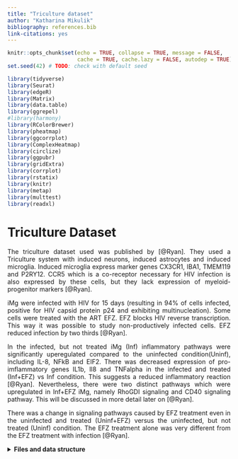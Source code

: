 ```yaml
---
title: "Triculture dataset"
author: "Katharina Mikulik"
bibliography: references.bib
link-citations: yes
---
```


<style>
body {
text-align: justify}
</style>


```r
knitr::opts_chunk$set(echo = TRUE, collapse = TRUE, message = FALSE,
                      cache = TRUE, cache.lazy = FALSE, autodep = TRUE)
set.seed(42) # TODO: check with default seed
```



```r
library(tidyverse)
library(Seurat)
library(edgeR)
library(Matrix)
library(data.table)
library(ggrepel)
#library(harmony)
library(RColorBrewer)
library(pheatmap)
library(ggcorrplot)
library(ComplexHeatmap)
library(circlize)
library(ggpubr)
library(gridExtra)
library(corrplot)
library(rstatix)
library(knitr)
library(metap)
library(multtest)
library(readxl)
```

# Triculture Dataset

The triculture dataset used was published by [@Ryan]. 
They used a Triculture system with induced neurons, induced astrocytes and 
induced microglia.
Induced microglia express marker genes CX3CR1, IBA1, TMEM119 and P2RY12.
CCR5 which is a co-receptor necessary for HIV infection is also expressed by 
these cells, but they lack expression of myeloid-progenitor markers [@Ryan].

iMg were infected with HIV for 15 days (resulting in 94% of cells infected, 
positive for HIV capsid protein p24 and exhibiting multinucleation). Some cells
were treated with the ART EFZ. EFZ blocks HIV reverse transcription. This way it was possible to study non-productively infected cells. EFZ reduced infection by two 
thirds [@Ryan].

In the infected, but not treated iMg (Inf) inflammatory pathways were 
significantly uperegulated compared to the uninfected condition(Uninf), including
IL-8, NFkB and EIF2. 
There was decreased expression of pro-imflammatory genes IL1b, Il8 and TNFalpha
in the infected and treated (Inf+EFZ) vs Inf condition. This suggests a reduced inflammatory reaction [@Ryan]. Nevertheless, there were
two distinct pathways which were upregulated in 
Inf+EFZ iMg, namely RhoGDI signaling and CD40 signaling pathway. This will be 
discussed in more detail later on [@Ryan].

There was  a change in signaling pathways caused by EFZ treatment even in 
the uninfected and treated (Uninf+EFZ) versus the uninfected, but not treated
(Uninf) condition. The EFZ treatment alone was very different from the EFZ treatment with infection [@Ryan]. 

 
<details>
<summary>**Files and data structure**</summary>
  
**Read in Files:**

abbreviations: 

* ia/2 = infected with HIV + treated with ART
* ca = uninfected + ART
* ctl = uninfected
* inf = infected 

file structure: 

* the ".mtx" files contains a sparse matrix of class dgTMatrix
* the "barcodes.tsv" files contain the cell barcodes
* the "features.tsv" files contain the feature names as well as ensemble gene ids 
and "gene expression" strings in a third column


There are duplicated features in the data. How do you deal with this problem?
(probably, because there are multiple ensemble gene IDs mapping to the same
gene symbol -> the same gene symbol has multiple expression values)

* You could make them unique with the function `make.unique()`
* You could remove the duplicated features -> this is what I did

```
path <- "/media/ag-cherrmann/kmikulik/HIV_microglia/data/GSE143686_RAW/" #"/media/ag-cherrmann/kmikulik/HIV_microglia/data/GSE143686_RAW/"
all_files <- list.files(path)

all_cond_list <- map(seq.int(3,7), function(n){
  file <- all_files[grepl(paste0("GSM427258", n), all_files)]
  name <- str_extract(file[[1]],"ca|ctl|ia2|ia|inf")
  barcodes <- read.table(paste0(path,file[[1]]), sep = "\t") 
  features <- read.table(paste0(path, file[[2]]), sep = "\t")
  matrix <- readMM(paste0(path, file[[3]]))
  colnames(matrix) <- barcodes$V1
  rownames(matrix) <- features$V2
  matrix <- matrix[!duplicated(rownames(matrix)),]
  seurat_ob <- CreateSeuratObject(matrix, project = name,
                                  assay = "RNA", min.cells = 1, min.features = 1)
  seurat_ob[["percent_mt"]] <- PercentageFeatureSet(seurat_ob, pattern = "^MT-")
  list(name = name, count = matrix, seurat_ob = seurat_ob)
})

#saveRDS(all_cond_list, "/media/ag-cherrmann/kmikulik/HIV_microglia/src/Triculture_dataset_Ryan_paper/seurat_list")
```

---
</details>

# Data processing {.tabset}

## Before Quality Control:


```r
all_cond_list <- readRDS("/media/ag-cherrmann/kmikulik/HIV_microglia/src/Triculture_dataset_Ryan_paper/seurat_list")

before_qc <- merge(all_cond_list[[1]]$seurat_ob,
                    c(all_cond_list[[2]]$seurat_ob,
                      all_cond_list[[3]]$seurat_ob,
                      all_cond_list[[4]]$seurat_ob,
                      all_cond_list[[5]]$seurat_ob),
                    project = "triculture_all_conditions",
                    add.cell.ids = c(paste0(all_cond_list[[1]]$name),
                                     paste0(all_cond_list[[2]]$name),
                                     paste0(all_cond_list[[3]]$name),
                                     paste0(all_cond_list[[4]]$name),
                                     paste0(all_cond_list[[5]]$name)))
```


```r
qual_metric <- c("nFeature_RNA", "nCount_RNA", "percent_mt")

plots <- map(qual_metric, function(metric){
  ggplot() +
    geom_violin(aes(x = before_qc@meta.data %>% pull("orig.ident"),
                 y = before_qc@meta.data %>% pull(metric), 
                 fill = before_qc@meta.data %>% pull("orig.ident")), 
                alpha = .5) +
    geom_boxplot(aes(x = before_qc@meta.data %>% pull("orig.ident"),
                     y = before_qc@meta.data %>% pull(metric)),
                 alpha = 0) +
    xlab("sample origin") +
    ylab(paste0(metric)) +
    NoLegend() 
})

do.call(grid.arrange, c(plots, ncol = 3, nrow = 1))
```

## After quality control

For each sample separately

* remove genes expressing less than 200 genes or more than 5000
* remove cells expressing more than 20% mitochondrial genes
* merge Seurat objects after Quality Control

```r
# add percentage of mitochondiral genes to metadata
all_cond <- map(seq.int(1,5), function(n){
  seurat_ob <- all_cond_list[[n]]$seurat_ob
  #seurat_ob[["percent_mt"]] <- PercentageFeatureSet(seurat_ob, pattern = "^MT-")
  #plot <- VlnPlot(seurat_ob,
   #               features = c("nFeature_RNA", "percent_mt", "nCount_RNA"),
    #              ncol = 3) +
    #labs(title = paste0("condition ", all_cond_list[[n]]$name))
  seurat_ob <- subset(seurat_ob, nFeature_RNA > 200 & nFeature_RNA < 5000 & percent_mt < 20)
  list(name = all_cond_list[[n]]$name, seurat_ob = seurat_ob)#, plot = plot)
})
```


```r
triculture <- merge(all_cond[[1]]$seurat_ob,
                    c(all_cond[[2]]$seurat_ob,
                      all_cond[[3]]$seurat_ob,
                      all_cond[[4]]$seurat_ob,
                      all_cond[[5]]$seurat_ob),
                    project = "triculture_all_conditions",
                    add.cell.ids = c(paste0(all_cond[[1]]$name),
                                     paste0(all_cond[[2]]$name),
                                     paste0(all_cond[[3]]$name),
                                     paste0(all_cond[[4]]$name),
                                     paste0(all_cond[[5]]$name)))
```


```r
qual_metric <- c("nFeature_RNA", "nCount_RNA", "percent_mt")

plots <- map(qual_metric, function(metric){
  ggplot() +
    geom_violin(aes(x = triculture@meta.data %>% pull("orig.ident"),
                 y = triculture@meta.data %>% pull(metric), 
                 fill = triculture@meta.data %>% pull("orig.ident")), 
                alpha = .5) +
    geom_boxplot(aes(x = triculture@meta.data %>% pull("orig.ident"),
                     y = triculture@meta.data %>% pull(metric)),
                 alpha = 0) +
    xlab("sample origin") +
    ylab(paste0(metric)) +
    NoLegend() 
})

do.call(grid.arrange, c(plots, ncol = 3, nrow = 1))
```

## Normalization, Scaling, Find Variable Features

* log normalization
* scale data so that we have mean = 0 and variance = 1
* Find the 2000 most highly variable features

```
triculture <- NormalizeData(triculture, verbose = FALSE)
triculture <- ScaleData(triculture, verbose = FALSE)
triculture <- FindVariableFeatures(triculture, verbose = FALSE)
```


## Dimensionality reduction

* compute PCA
* use elbow plot to determine dimensions that contribute to variability
* find the k-nearest neighbors
* find Clusters based on KNN-graph
* calculate TSNE embedding

```
triculture <- RunPCA(triculture, features = VariableFeatures(triculture), verbose = FALSE)
ElbowPlot(triculture)

triculture <- FindNeighbors(triculture, verbose = FALSE)
triculture <- FindClusters(triculture, verbose = FALSE)

triculture <- RunTSNE(triculture, dims = 1:10, verbose = FALSE)
```

```r
triculture <- readRDS("seurat_objects/triculture_seurat_object")

#triculture <- readRDS("/media/ag-cherrmann/kmikulik/HIV_microglia/src/Triculture_dataset_Ryan_paper/triculture_seurat_object")

DimPlot(triculture, reduction = "tsne", pt.size = .01, label = TRUE,
        group.by = "seurat_clusters")
```

## Cell type annotation

For annotating the different clusters the same markers as in [@Ryan] were used:

* *Microglia:* AIF1, SPI1, CD4
* *Astrocytes:* SOX9, THBS1
* *Neurons:* SYN1, MAP2

```r
#markers <- FindAllMarkers(triculture)
#triculture <- readRDS("/media/ag-cherrmann/kmikulik/HIV_microglia/src/Triculture_dataset_Ryan_paper/triculture_seurat_object")
markers <- read.table("data_files/marker_genes_triculture_dataset")
#markers <- read.table("/media/ag-cherrmann/kmikulik/HIV_microglia/data/marker_genes_triculture_dataset")

top_2 <- markers %>% group_by("seurat_cluster") %>% top_n(n = 2, wt = avg_log2FC)

marker_genes <- c("AIF1", "SPI1", "CD4", "MAP2", "SYN1", "THBS1", "SOX9")
p1 <- FeaturePlot(triculture, features = "AIF1")
p2 <- FeaturePlot(triculture, features = "SPI1")
p3 <- FeaturePlot(triculture, features = "CD4")
p4 <- FeaturePlot(triculture, features = "MAP2")
p5 <- FeaturePlot(triculture, features = "SYN1")
p6 <- FeaturePlot(triculture, features = "THBS1")
p7 <- FeaturePlot(triculture, features = "SOX9")

ggarrange(p1,p2,p3,p4,p5,p6,p7, ncol = 2, nrow =4 )

```



<details>
<summary>**Details on cell type annotation**</summary>

**Gene expression**

Different clusters were annotated according to the gene expression of 
marker genes mentioned above.

```r

VlnPlot(triculture, features = c("CD4", "SPI1", "AIF1"), group.by = "seurat_clusters")#, group.by = seurat_cluster)
VlnPlot(triculture, features = c("MAP2", "SYN1"), group.by = "seurat_clusters")
VlnPlot(triculture, features = c("THBS1", "SOX9"), group.by = "seurat_clusters")
```

```r
# 4, 9, 11, 18 = Microglia
# 0, 1, 2, 3,8, 10, 13, 15, 18, 19 = Neurons 
# 6, 7, 12, 14, 16 = Astrocytes
# 5, 17 are undesginated
cell_types <- (triculture@meta.data %>% 
  mutate(cell_type = ifelse(seurat_clusters %in% c(4,9,11), "iMg", 
                            ifelse(seurat_clusters %in% c(6,7,12,14,16), "iAst", 
                                   ifelse(seurat_clusters %in% 
                                            c(0,1,2,3,8,10,13,15,18,19), 
                                          "iNeurons", "Undesignated")))))[["cell_type"]]
  
triculture <- AddMetaData(triculture, cell_types, col.name = "cell_type")

```

---
</details>

# {-}
---

# Exploring the dataset

### Remove undesignated cells

There is one group of cells where it is not clear which cell state they 
represent (Undesignated), we will exclude them from further analysis as [@Ryan] 
did.


```r
p1 <- DimPlot(triculture, reduction = "tsne", pt.size = .01, label = TRUE,
        group.by = "cell_type")
```


```r
triculture_clean <- subset(triculture, cell_type %in% c("iMg", "iNeurons", "iAst")) 
```

```r
p2 <- DimPlot(triculture_clean, reduction = "tsne", pt.size = .01, label = TRUE,
        group.by = "cell_type")
```

```r
p1+p2
```


<details>
<summary>**Heatmap of top 20 marker genes for each cell type**</summary>


Top20 marker genes for each cell cell type: 
 
```r
Idents(triculture_clean) <- "cell_type"
top_n <- markers %>% group_by (cluster) %>% top_n(n = 20, wt = avg_log2FC)
DoHeatmap(triculture_clean, features = top_n$gene)
```


---
</details>


<details>
<summary>**Number of cells per condition and cell type**</summary>


How many cells of each cell type and condition are present in the dataset?

```r
triculture_clean@meta.data %>% group_by(cell_type, orig.ident) %>% 
  summarize(n = n()) %>% 
  mutate(orig.ident = case_when(
                      orig.ident %in% c("ia", "ia2") ~ "Inf+EFZ", 
                      orig.ident == "ca" ~ "Uninf",
                      orig.ident == "ctl" ~ "Uninf+EFZ",
                      orig.ident == "inf" ~ "Inf")) %>% 
  pivot_wider(names_from = orig.ident, values_from = n) %>% 
  kable(caption = "Number of cells per condition and cell type") # to make table look nice in Rmarkdown
  
```


---
</details>


### Different infection and treatment conditions & gene expression

Interestingly, the infected cells treated with EFZ (Inf+EFZ) clearly separate 
from the infected, but untreated cells (Inf) and the the uninfected cells
(Uninf, Uninf+EFZ) in the microglia cluster as can be seen in the figure below.


```r
# rename origin of ident for easier interpretation
origin_vector <- (triculture_clean@meta.data %>% 
                    mutate(orig.ident = case_when(
                      orig.ident %in% c("ia", "ia2") ~ "Inf+EFZ", 
                      orig.ident == "ca" ~ "Uninf",
                      orig.ident == "ctl" ~ "Uninf+EFZ",
                      orig.ident == "inf" ~ "Inf")))[["orig.ident"]]

triculture_clean <- AddMetaData(triculture_clean, origin_vector, col.name = "orig.ident")
```

```r
DimPlot(triculture_clean, reduction = "tsne", group.by = "orig.ident", pt.size = .01, )
```


<details>
<summary>**Inflammatory gene expression in iMg**</summary>

**Inflammatory gene expression in iMg**

The largest change in gene expression related to inflammation was found in iMg
among the 3 cell types [@Ryan]. Shown are only inflammatory genes. 

```r
inflamm_genes <- c("TNF", "ACSL1", "MGST3", "B2M", "IFNGR2", "GRINA", "TLR2", 
                   "SOD2", "GLUL", "CFLAR", "CTNNB1", "CXCL8", "CCL4", "IL1B",
                   "ATF4", "CXCL8", "CCL4", "CCL2", "IL1B", "ATF4", "CXCL1", 
                   "NFKB1", "TANK", "APOE", "TREM2", "LY96", "SRC", "NCF1", 
                   "HCK", "LYN", "VASP", "C3", "C5", "RAP1B", "RAP2B", "MAF",
                   "JUND", "SQSTM1", "FTH1", "RHOQ", "CD36", "FOS", "NFKBIA",
                   "ICAM1", "TNFAIP3", "LYZ", "PPP1R12A", "RND3", "CYBA", "IRF8",
                   "SLC25A6")

DoHeatmap(triculture_clean, features = inflamm_genes)
```

---
</details>

<details>
<summary>**Differences of inflammatory gene expression between conditions**</summary>


The gene expression of inflammatory genes in microglia was not very different
between the conditions. The Inf+EFZ cells show a slightly different pattern of
gene expression.

```r
DoHeatmap(subset(triculture_clean, cell_type == "iMg"), 
          features = inflamm_genes, group.by = "orig.ident")
```


---
</details>


# Integration of triculture dataset with dataset of blood & CSF samples from HIV-infected patients

The HIV Blood & CSF dataset [@Farhadian]
used in the previous analysis was integrated with the triculture dataset [@Ryan].

Integration of two datasets is based on Seurat [@Stuart]. It first identifies 
anchors between datasets, calculates scores for all anchors and 
then calculates an integrated expression matrix which can be used for downstream
analysis.


1. Identify features which are variable across datasets
2. Identify anchors between the two datasets and create an integrated data assay
3. Run a single integrated analysis on all cells


<details>
<summary>**Details on integration**</summary>

For more details see: [@Stuart]

1. Identify features which are variable across datasets
2. Identify anchors between the two datasets and create an integrated data assay
3. Run a single integrated analysis on all cells

```
hiv7 <- readRDS("/media/ag-cherrmann/kmikulik/HIV_microglia/src/Reproduce_Farhadian_Paper/Seurat_objects/total_7_samples_label_transfer.rds")
hiv7 <- NormalizeData(hiv7, verbose = FALSE)
hiv7 <- FindVariableFeatures(hiv7, verbose = FALSE)

# add both datasets to a lits
data_list <- list(hiv = hiv7, triculture = triculture_clean)

# select features that are repeatedly variable across datasets for integration
features <- SelectIntegrationFeatures(object.list = data_list, verbose = FALSE)

# identify integration anchors and perform integration
anchors <- FindIntegrationAnchors(object.list = data_list, 
                                  anchor.features = features, verbose = FALSE) 
combined <- IntegrateData(anchorset = anchors, verbose = FALSE)

# run analysis on integrated dataset
combined <- ScaleData(combined, verbose = FALSE)
combined <- RunPCA(combined, verbose = FALSE)
#ElbowPlot(combined)
combined <- RunTSNE(combined, reduction = "pca", dims = 1:10, verbose = FALSE)
combined <- FindNeighbors(combined, reduction = "pca", dims = 1:10, verbose = FALSE)
combined <- FindClusters(combined, resolution = .3, verbose = FALSE)

# add annotations from which dataset the sample came from
dataset_vector <- (combined@meta.data %>% mutate(dataset = ifelse(orig.ident %in%
                                                 c("HIV1_CSF", "HIV2_CSF",
                                                   "HIV3_CSF", "HIV1_Bld", 
                                                   "HIV2_Bld", "Uninfected1_CSF",
                                                   "Uninfected2_CSF"),
                                               "csf", "triculture")))[["dataset"]]

combined <- AddMetaData(combined, dataset_vector, col.name = "dataset")

# add information on the cell groups in the combined datasets
combined_clusters <- (combined@meta.data %>% 
  mutate(combined_clusters = ifelse(seurat_clusters %in% c(2,10), "Microglia", 
                            ifelse(seurat_clusters %in% c(3,9), "iAst", 
                                   ifelse(seurat_clusters %in% c(0,1,7,11),
                                          "iNeurons", 
                                          ifelse(seurat_clusters %in% c(8,5,6), "Immune Cells", "Undesignated"))))))[["combined_clusters"]]
  
combined <- AddMetaData(combined, combined_clusters, col.name = "combined_clusters")

#saveRDS(combined,"/media/ag-cherrmann/kmikulik/HIV_microglia/src/Triculture_dataset_Ryan_paper/triculture_hiv_combined_seurat_object")

```

---
</details>

## Integrated clusters

When integrating the CSF dataset and the Triculture dataset the iMg cells 
clustered together with the Myeloid cells from the CSF and Blood samples from 
the HIV-1 infected/uninfected patients. This was expected since they are both
myeloid-lineage cells. However, this makes it more difficult to draw conclusions
on which of the five Myeloid clusters is the most microglia-like. Therefore, we 
had a closer look at this myeloid-lineage cluster consisting of iMg from
triculture and Myeloid cells from CSF and Blood samples.


#### Visualization of the integrated dataset

```r
combined = readRDS("seurat_objects/triculture_hiv_combined_seurat_object_2")

p1 <- DimPlot(combined, reduction = "tsne", group.by  = "dataset",
              label = TRUE) + NoLegend() +
  labs(title = "Dataset")
p2 <- DimPlot(combined, reduction = "tsne", group.by = "cell_type",
              label = TRUE, repel = TRUE) + NoLegend() +
  labs(title = "Cell types")
p3 <- DimPlot(combined, reduction = "tsne", group.by = "cell_type",
              split.by = "dataset", label = TRUE, repel = TRUE) + NoLegend() +
  labs(title = "Cell types split into datasets")
p4 <- DimPlot(combined, reduction = "tsne", group.by = "seurat_clusters",
              label = TRUE) + NoLegend() +
  labs(title = "Clusters")

a1 <- DimPlot(combined, reduction = "tsne", split.by = "dataset", 
        group.by = "seurat_clusters", label = TRUE, repel =TRUE) +
  NoLegend() +
  labs(title = "Clusters split into datasets")

a2 <- DimPlot(combined, reduction = "tsne", split.by = "dataset", 
              group.by = "orig.ident") +
  labs(title = "Sample origin split into datasets")

ggarrange(p1, p2, p3,p4, a1, a2, ncol = 2, nrow = 3)

```


## Myeloid lineage cluster

#### Visualization of Myeloid lineage cluster (iMg, Myeloid1/2/3/4/5)

The plot below visualizes that iMg and CSF/Blood Myeloid cells cluster together,
independent of their infection status.

```r
subset_monocytes <- subset(combined, cell_type %in% c("Myeloid1", 
                                                            "Myeloid2", 
                                                            "Myeloid3", 
                                                            "Myeloid4", 
                                                            "Myeloid5", 
                                                            "iMg"))

p1 <- DimPlot(subset_monocytes, group.by = "cell_type") +
  labs(title = "Cell type")
p2 <- DimPlot(subset_monocytes, group.by = "orig.ident") +
  labs(title = "Sample origin")
p3 <- DimPlot(subset_monocytes, group.by = "seurat_clusters") +
  labs(title = "Cluster")
fig <- ggarrange(p1, p2, p3, ncol = 3, nrow = 1)
annotate_figure(fig, top = text_grob("Myeloid-lineage cells", size = 20))
```

As expected the CSF/Blood Myeloid cells cluster together with Inf+EFZ and mainly contribute to the same subcluster, as can 
be seen in the plot below, which shows only CSF/Blood Myeloid cells and the 
Inf+EFZ iMg. Blood Myeloid 4 is an exception and belongs to a different subcluster.

```r

subset_infected <- subset(combined, orig.ident %in% c("HIV1_CSF", "HIV2_CSF", "HIV3_CSF",
                                             "HIV1_Bld", "HIV2_Bld","Inf+EFZ") &
                            cell_type %in% c("Myeloid1", 
                                                            "Myeloid2", 
                                                            "Myeloid3", 
                                                            "Myeloid4", 
                                                            "Myeloid5", 
                                                            "iMg"))


p1 <- DimPlot(subset_infected, group.by = "cell_type") +
  labs(title = "Cell Type")
p2 <- DimPlot(subset_infected, group.by = "orig.ident") +
  labs(title = "Sample origin")
p3 <- DimPlot(subset_infected, group.by = "seurat_clusters") +
  labs(title = "Clusters")
fig <- ggarrange(p1, p2, p3, ncol = 3, nrow = 1)
annotate_figure(fig, top = text_grob("Infected CSF/Blood Myeloid cells & Inf+EFZ iMg"))
```



#### Cell types and conditions partially separate according to the two iMg clusters

The myeloid-lineage cluster separated into two distinct subclusters. 
Interestingly, the infected + EFZ iMg separated clearly from the infected iMg. 
The separation was not so clear for the uninfected cells, which contributed to 
both subclusters. Another observations is that the infected Myeloid1/2/3/5 cells belong  
to the same subcluster as the infected + EFZ iMg. Conversely, the Myeloid4 cells
cluster with the infected iMg. Since the infected CSF/Blood Myeloid cells originate from HIV 
infected and treated patients we would expect them to cluster togehter with the
infected + EFZ iMg. However, there might also be infected CSF/Blood Myeloid cells which are not 
affected by the treatment. The Myeloid4 cells which are from Blood samples might
consitute an infected cell population unaffected by the ART treatment. 



```r

DimPlot(subset_monocytes, group.by = "seurat_clusters", 
        split.by = "orig.ident", ncol = 4) +
  labs(title = "Contribution of different samples to different subclusters")
DimPlot(subset_monocytes, group.by = "seurat_clusters", 
        split.by = "cell_type", ncol = 3) +
  labs(title = "Contribution of different cell types to different subclusters")
```


## De-nove clustering of the myeloid-lineage cluster of the integrated dataset

Isolating the iMg and all Myeloid cell clusters from the integrated dataset and
normalizing, scaling and re-clustering these isolated cells might give us
additional insights. 



<details>
<summary>**Details on de-novo clustering**</summary>


```

microglia <- subset(combined, cell_type %in% c("iMg",
                                                "Myeloid1",
                                                "Myeloid2",
                                                "Myeloid3",
                                                "Myeloid4",
                                                "Myeloid5"))
microglia_recluster <- SCTransform(microglia, verbose = FALSE)
microglia_recluster <- ScaleData(microglia_recluster, verbose = FALSE)
microglia_recluster <- RunPCA(microglia_recluster, verbose = FALSE)
ElbowPlot(microglia_recluster)
microglia_recluster <- RunTSNE(microglia_recluster, reduction = "pca", dims = 1:10)
microglia_recluster <- FindNeighbors(microglia_recluster)
microglia_recluster <- FindClusters(microglia_recluster, resolution = 0.5)
```

---
</details> 


It is no surprise that cells from the triculture dataset separate from the 
CSF/Blood-derived cells which can be seen in the plot below. When we recluster the myeloid lineage derived cells, we 
obtain five subclusters for the iMg and three subclusters for the five CSF/Blood Myeloid clusters as can be seen in the plots below. We can also observe that the Myeloid2 and Myeloid5 separate from Myeloid1/2/3 
which is expected, since Myeloid2/5 originate from CSF samples and 
Myeloid1/3/4 originate from blood samples.

```r
microglia_recluster <- readRDS("/media/ag-cherrmann/kmikulik/HIV_microglia/src/Triculture_dataset_Ryan_paper/microglia_myeloid_seurat_object_reclustering")
a1 <- DimPlot(microglia_recluster, reduction = "tsne",
              group.by = "seurat_clusters", pt.size = .4) +
  labs(title = "Clustering")
a2 <- DimPlot(microglia_recluster, reduction ="tsne", 
              group.by = "cell_type", pt.size = .4) +
  labs(title = "Cell type")
a3 <- DimPlot(microglia_recluster, reduction ="tsne",
              group.by = "dataset", pt.size = .4) +
    labs(title = "Dataset")
a4 <- DimPlot(microglia_recluster, reduction = "tsne",
              group.by = "orig.ident", pt.size = .4) +
  labs(title = "Sample origin")

fig <- ggarrange(a1, a2, a3, a4, ncol = 2, nrow = 2)
annotate_figure(fig, 
                top = text_grob("De-novo clustering of myeloid-lineage clusters", 
               color = "black", face = "bold", size = 20))
```


Interestingly, both the Myeloid5 cells and the Myeloid2 cells are split between 
the cluster six (blue) and seven (purple) in the figure below. In the following we will have a 
closer look at this segregation.  
When performing GRN inference with Scenic we also identified two potentially 
biologically relevant subclusters of the Myeloid2 cells. It could be that these
independently found clusters correlate. 

```r
a5 <- DimPlot(microglia_recluster, reduction ="tsne", 
              split.by = "cell_type", pt.size = .4, ncol=3) +
  labs(title = "Contribution of different cell types to different myeloid clusters")
a5
```

It looks like the two clusters identified this way correspond to different
sample origins. CSF cells from patient1 (HIV1_CSF) and patient2 (HIV2_CSF)
belong to cluster six,while CSF cells from patient3 (HIV3_CSF) and the two 
uninfected patients (Uninfected1_CSF, Uninfected2_CSF) belong to 
cluster seven. The separation of patient3 (HIV3_CSF) from patient1 (HIV1_CSF) 
and patient2 (HIV2_CSF) might correspond to a batch effect, or it might be a 
biological effect, because the infection affected the cells differently.


```r
#a1 <- DimPlot(subset(microglia_recluster, cell_type == "iMg"), reduction = "tsne",
           #   group.by = "orig.ident", pt.size = .4)
a2 <- DimPlot(subset(microglia_recluster, cell_type != "iMg"), reduction = "tsne",
              group.by = "orig.ident", pt.size = .4) +
  labs(title = "Sample origin")
#a3 <- DimPlot(subset(microglia_recluster, cell_type == "iMg"), reduction = "tsne",
              #group.by = "seurat_clusters", pt.size = .4)
a4 <- DimPlot(subset(microglia_recluster, cell_type != "iMg"), reduction = "tsne",
              group.by = "seurat_clusters", pt.size = .4) +
  labs(title = "Cluster")
fig <- ggarrange(a2, a4, ncol = 2, nrow = 1)
annotate_figure(fig, top = text_grob("CSF/Blood Myeloid cells", 
                                     face = "bold", size = 20))
```

Since the segregation into two clusters seems to be related to the sample origin
rather than to the infection status, we would not expect the clusters to overlap
with the clusters identified after GRN inference with SCENIC. In the figure 
below this is exactly what can be observed, only the Myeloid2 cells from infected CSF samples (HIV1_CSF, HIV2_CSF, HIV3_CSF) are shown. 

```r
# read in Myeloid2 cells
hivmy2 <- readRDS("data_files/hiv_myeloid2_subclusters")

my2 <- subset(microglia_recluster, cell_type == "Myeloid2" & 
                orig.ident %in% c("HIV1_CSF", "HIV2_CSF", "HIV3_CSF"))

my2 <- AddMetaData(my2, hivmy2@meta.data["ht_cluster"], 
                   col.name = "TF_activity_clusters")
p1 <- DimPlot(my2, group.by = "seurat_clusters") +
  labs(title="Clusters")
p2 <- DimPlot(my2, group.by = "TF_activity_clusters") +
  labs(title = "TF activity")
p3 <- DimPlot(my2, group.by = "orig.ident") +
  labs(title = "Sample origin")
figure <- ggarrange(p1, p2, p3, ncol = 3, nrow = 1)
annotate_figure(figure, 
                top = text_grob("Comparison with clusters of different TF acitivty", 
               color = "black", face = "bold", size = 20))
#my25 <- subset(microglia, seurat_clusters %in% c(6,7) &cell_type %in% c("Myeloid2", "Myeloid5"))

```


For this reason the reclustering did not lead to any useful insights and will 
not be analyzed further. 



# Marker genes between different conditions

### Differential gene expression between infected and uninfected +/- EFZ iMg

In the following I will compare gene expression between infected cells and 
uninfected cells, both treated with EFZ and not treated. I will use the uninfected cells as a 
baseline to find genes which are upregulated or downregulated in infected cells
compared to uninfected cells. Since we have both cells treated with EFZ and 
cells not treated with EFZ, we can define a signature for both treatment 
conditions separately and then see if there is an overlap between the gene 
signatures of infected cells +/- EFZ. Finding genes which overlap independently 
of treamtent condition increases the confidence in the results

<details>
<summary>**List if top up- or downregulated genes in Inf+EFZ vs Uninf+EFZ**</summary>

```r
# isolate iMg cells
microglia <- subset(combined, cell_type == "iMg")

# only iMg cells to identify potential signatures between infected vs uninfected
Idents(microglia) =  "orig.ident"

# find marker genes between Uninf+EFZ and Inf+EFZ
inf_uninf_art_marker <- FindMarkers(microglia, ident.1 = "Inf+EFZ", 
                                    ident.2 = "Uninf+EFZ", verbose = FALSE)
#upregulated genes
up_inf_art <- inf_uninf_art_marker %>% 
  arrange(desc(avg_log2FC)) %>%
  head(10) %>% 
  rownames_to_column("gene")
up_inf_art  %>% kable(caption = "Genes upregulated in Inf+EFZ vs. Uninf+EFZ")
```

```r
# downregulated genes
down_inf_art <- inf_uninf_art_marker %>% 
  arrange(avg_log2FC) %>% 
  head(10) %>%
  rownames_to_column("gene")
down_inf_art %>% kable(caption = "Genes downregulated in Inf+EFZ vs. Uninf+EFZ")
```


```r
# find marker genes between Inf and Uninf
inf_uninf_marker <- FindMarkers(microglia, ident.1 = "Inf", 
                                ident.2 = "Uninf", verbose = FALSE)

# upregulated in Inf vs Uninf, no treatment
up_inf_no <- inf_uninf_marker %>% 
  arrange(desc(avg_log2FC)) %>%
  head(20) %>% 
  rownames_to_column("gene")
#up_inf_no  %>% kable()


down_inf_no<- inf_uninf_marker %>% 
  arrange(avg_log2FC) %>% 
  head(20) %>%
  rownames_to_column("gene")
#down_inf_no%>% kable()
```

Only 3% of genes which are upregulated and only 14% of genes which are 
downregulated in infected vs. uninfected cells 
overlap between the treatment conditions. This means, that the gene expression response defining 
the infection might differ between cells with and without treatment. This
reflects the findings of [@Ryan] that the EFZ treatment lead to a distinct
immune response of iMg and distinct activation of two inflammatory pathways, 
RhoGDI and CD40 pathways as will be describe later on. Since there is hardly any
overlap we will use the genes upregulated in Inf+EFZ compared to Uninf+EFZ
in the following analysis steps, since the probably best resemble the CSF/Blood samples which originate from patients treated with ART.

```r
up_inf <- intersect(up_inf_art$gene, up_inf_no$gene)
down_inf <- intersect(down_inf_art$gene, down_inf_no$gene)
print(c(up_inf, down_inf))
```

```r
p1 <- ggVennDiagram::ggVennDiagram(list(up_inf_art$gene, up_inf_no$gene),
              label_alpha = 0,
              category.names= c("Inf+EFZ", "Inf"),
              #set.size = 20,
              label = "percent",
              label_size = 6) +
   scale_fill_distiller(palette = "RdBu") +
  labs(title = "Genes upregulated in infected cells")

p2 <- ggVennDiagram::ggVennDiagram(list(down_inf_art$gene, down_inf_no$gene),
              label_alpha = 0,
              category.names= c("Inf+EFZ", "Inf"),
              #set.size = 20,
              label = "percent",
              label_size = 6,
              set_color = c("red", "blue")) +
  scale_fill_distiller(palette = "RdBu") +
  labs(title = "Genes downregulated in infected cells")

ggarrange(p1, p2, ncol = 2)
```


##### Volcano Plot of Infection (+ EFZ) signature

Interestingly, the genes downregulatd in Inf+EFZ vs. Uninfected cells show
a higher average log fold change with higher significance (p-values). 

```r
inf_uninf_art_marker %>% 
  rownames_to_column("gene") %>%
  filter(gene %in% c(up_inf_art$gene, down_inf_art$gene)) %>% 
  # add a column containing information in which condition the corresponding TF 
  # is upregulated
  mutate(condition = case_when(gene %in% up_inf_art$gene ~ "upregulated",
                               gene %in% down_inf_art$gene ~ "downregulated",
                               TRUE ~ "NA")) %>%
  # add a column conaining the labels for the plot
  # I only want to label cells which are also found by Scenic
  mutate(label = ifelse(gene %in% c(up_inf_art$gene, down_inf_art$gene), gene, NA)) %>% 
  ggplot(aes(x = avg_log2FC,
             y = -log10(p_val_adj),
             col = condition, 
             label = label)) +
  geom_point() +
  geom_hline(yintercept = -log10(1e-50), col = "red") +
  geom_text(nudge_x = .05, nudge_y = 2) +
  labs(title = "Genes which are up- or downregulated in Inf+EFZ vs Uninf+EFZ")

```

### Differential gene expression between treatment conditions

Comparing Uninf+EFZ with Uninf and Inf+EFZ with Inf iMg one might be able to 
identify genes which are different after treatment of cells with EFZ. Finding 
overlapping genes between the two infection states increases the confidence in the results, because the identified genes are associated with treatment independently of infection status.

The diagram below shows, that 36% of genes are upregulated both in Inf and
Inf+EFZ iMg compared to Uninf and Uninf+EFZ iMg. These genes are probably 
associated with the EFZ treatment. The drug affects 
the iMg and changes their gene expression. This signature might be used to 
identify Myeloid2 CSF cells which are affected by the treatment. Since ART drugs 
are found at lower concentrations in CSF than in blood, probably
only a subgroup of Myeloid2 are affected by the ART drugs and it would be 
interesting to know which are affected by treatement and which are not. However, this
comparison might be far fetched, since the patients from which the CSF samples 
have been derived have not been treated with EFZ, but with a combination of 
other ART drugs which probably have a slightly different effect on cells. 

```r
treatment_marker_uninf <- FindMarkers(microglia, ident.1 = "Uninf+EFZ", 
                                ident.2 = "Uninf")

# find marker genes between Inf+EFZ and Inf
treatment_marker_inf <- FindMarkers(microglia, ident.1 = "Inf+EFZ", ident.2 = "Inf")

# overlap between upregulated genes
treatment_up <- intersect((treatment_marker_inf %>% 
             rownames_to_column("gene") %>% 
             filter(avg_log2FC > 0))$gene, 
           (treatment_marker_uninf %>% 
             rownames_to_column("gene") %>% 
             filter(avg_log2FC > 0))$gene)

treatment_down <- intersect((treatment_marker_inf %>% 
             rownames_to_column("gene") %>% 
             filter(avg_log2FC < 0))$gene, 
           (treatment_marker_uninf %>% 
             rownames_to_column("gene") %>% 
             filter(avg_log2FC < 0))$gene)
treatment_marker <- c(treatment_up, treatment_down)
```

```r
p1 <- ggVennDiagram::ggVennDiagram(list((treatment_marker_inf %>% 
             rownames_to_column("gene") %>% 
             filter(avg_log2FC > 0))$gene, 
             (treatment_marker_uninf %>% 
             rownames_to_column("gene") %>% 
             filter(avg_log2FC > 0))$gene),
              label_alpha = 0,
              category.names= c("Inf+EFZ", "Uninf+EFZ"),
              #set.size = 20,
              label = "percent",
              label_size = 6) +
   scale_fill_distiller(palette = "RdBu") +
  labs(title = "Genes upregulated in cells treated with EFZ")

p2 <- ggVennDiagram::ggVennDiagram(list((treatment_marker_inf %>% 
             rownames_to_column("gene") %>% 
             filter(avg_log2FC < 0))$gene, 
             (treatment_marker_uninf %>% 
             rownames_to_column("gene") %>% 
             filter(avg_log2FC < 0))$gene),
              label_alpha = 0,
              category.names= c("Inf+EFZ", "Uninf+EFZ"),
              #set.size = 20,
              label = "percent",
              label_size = 6,
              set_color = c("red", "blue")) +
  scale_fill_distiller(palette = "RdBu") +
  labs(title = "Genes downregulated in cells treated with EFZ")

ggarrange(p1, p2, ncol = 2)
```

##### Volcano Plot of Treatment signature

```r
treatment_marker_uninf %>% 
  rownames_to_column("gene") %>%
  filter(gene %in% treatment_marker) %>% 
  # add a column containing information in which condition the corresponding TF 
  # is upregulated
  mutate(condition = case_when(gene %in% treatment_up ~ "upregulated",
                               gene %in% treatment_down ~ "downregulated",
                               TRUE ~ "NA")) %>%
  # add a column conaining the labels for the plot
  # I only want to label cells which are also found by Scenic
  #mutate(label = ifelse(gene %in% c(up_inf$gene, down_inf$gene), gene, NA)) %>% 
  ggplot(aes(x = avg_log2FC,
             y = -log10(p_val_adj),
             col = condition, 
             label = gene)) +
  geom_point() +
  geom_hline(yintercept = -log10(1e-10), col = "red") +
  geom_text(nudge_x = .05, nudge_y = 2) +
  labs(title = "Top 20 Genes which are up/downregulated in treatment vs. no treatment, Uninf cells")
```



# Infected vs Uninfected gene signatures 


Checking the differentially expressed genes and trying to identify a signature 
through literature search turned out to be very difficult. Therefore, 
a different approach was used. The top twenty up- and downregulated genes in 
Inf+EFZ vs Uninf+EFZ were computed. Using these genes as an "infection signature" 
we will check if some of the Myeloid2 cells from the CSF samples show a similar 
signature.
  

```r
# select only genes which are also found in the sc-RNAseq dataset
up_inf_filt <- up_inf_art$gene[up_inf_art$gene %in% rownames(hivmy2@assays$RNA@counts)]
down_inf_filt <- down_inf_art$gene[down_inf_art$gene %in% rownames(hivmy2@assays$RNA@counts)]
```


## Gene signature scoring in Myeloid2 cells

Using the signature genes from differential gene expression analysis between
Inf+EFZ and Uninf+EFZ we can compute a score of activity of these gene sets in 
the Myeloid2 cluster of CSF samples. We can plot these scores in a TSNE 
representation, but we can also get the scores from the metadata and use them 
for other visualizations 

If the Inf+EFZ signature can be found in some of the Myeloid2 cells from the CSF samples this migth provide additional insights about the infection status of these 
microglia-like cells.

#### Scores of gene signature upregulated in Inf+EFZ iMg in Myeloid2 cells

In the plot below there are some cells visible which have a high score for the signature composed of genes upregulated in Inf+EFZ microglia. To be precise,
eleven percent of the Myeloid2 cells have a positive score (17 out of 145 cells).
These high scroing cells do, however, not correspond to the two clusters (c1, c2) obtained from analysis of TF activity (SCENIC).



```r
up_sign <- AddModuleScore(hivmy2,
                           features = up_inf_filt)

p1 <- FeaturePlot(subset(up_sign, ht_cluster == "c1"),
                  features = "Cluster1", pt.size = 1) +#, split.by = "ht_cluster") +
  scale_colour_gradientn(colours = rev(brewer.pal(n = 11, name = "RdBu"))) +
  labs(title = "Myeloid2 Cluster c1")

p2 <- FeaturePlot(subset(up_sign, ht_cluster == "c2"),
                  features = "Cluster1", pt.size = 1) +#, split.by = "ht_cluster") +
  scale_colour_gradientn(colours = rev(brewer.pal(n = 11, name = "RdBu"))) +
  labs(title = "Myeloid2 Cluster c2")

figure <- ggarrange(p1, p2, ncol = 2)#, nrow = 2) 
annotate_figure(figure, top = text_grob("Signature score of genes upregulated in Inf+EFZ iMg applied to CSF Myeloid2 cells", 
               color = "black", face = "bold", size = 20))

```


<details>
<summary>**Exact scores for each cell**</summary>

```r
# divide the number of rows(cells) with positive ccores by the number of total 
# rows(cells) to get the percentage of cells with positive scores.
percentage_inf <- dim((up_sign@meta.data["Cluster1"] %>% 
                         filter(Cluster1 > 0)))[1] / 
  dim(up_sign@meta.data["Cluster1"])[1]

# show the positive scores.
up_sign@meta.data["Cluster1"] %>% 
  filter(Cluster1 > 0) %>% 
  rename("Score" = "Cluster1") %>% 
  kable()
```

---
</details>

#### Defining a signature composed of downregulated genes

Defining a gene signature composed of both up- and downregulated genes turned 
out to be more difficult than expected. One idea was to separately investigate 
upregulated versus downregulated genes. Above the upregulated gene signature 
scores in Myeloid2 cells were shown. 

We will now have a closer look at the problems that arise when investigating
downregulated genes. Assuming that our Myeloid2 cells are composed of two 
distinct populations, one infected and one uninfected, we would expect a 
bimodal distribution of gene expression for genes upregulated in the infected
condition. There should be one peak with base level gene expression corresponding
to uninfected cells and a second peak with higher levels of gene expression 
corresponding to infected cells. 

In the histograms below the distribution of the sum of log-normalized feature counts of genes upregulated or downregulated  respectively can be seen. 

For the upregulated genes (green) a bimodal distribution is not evident from 
the histogram below. No clear conclusions can be drawn, since the number of
cells is probably too low.

For the downregulated genes there seem to be a large number of cells which do 
not express these genes at all. This group of cells could include infected cells,
however this is a dangerous assumption, since in general there might be cells
with low or none expression of these genes. There is no way to know if these 
cells are actually infected cells.

```r
#normalize counts of upregulated genes
counts_up <- (hivmy2@assays$RNA@data)
counts_up <- t(t(counts_up)) / colSums(counts_up)
counts_up <- log1p(counts_up)
counts_up <- counts_up[up_inf_filt, ]

# compute average expression of the 20 signature genes
p1 <- as.data.frame(rowSums(t(counts_up))) %>% 
  rownames_to_column("cell") %>% 
  rename("count" = "rowSums(t(counts_up))") %>% 
  arrange(desc(count)) %>% 
  ggplot(aes(x  = count)) +
  geom_histogram(bins = 70, color = "olivedrab4", fill = "olivedrab4") +
  xlab("normalized feature counts") +
  ylab("number of cells") +
  ylim(0,100) +
  labs(title = "Sum of feature counts of genes upregulated in Inf+EFZ vs. Uninf+EFZ")

#normalize counts of downregulated genes
counts_down <- (hivmy2@assays$RNA@data)
counts_down <- t(t(counts_down)) / colSums(counts_down)
counts_down <- log1p(counts_down)
counts_down <- counts_down[down_inf_filt, ]

# compute average expression of the 20 signature genes
p2 <- as.data.frame(rowSums(t(counts_down))) %>% 
  rownames_to_column("cell") %>% 
  rename("count" = "rowSums(t(counts_down))") %>% 
  arrange(desc(count)) %>% 
  ggplot(aes(x  = count)) +
  geom_histogram(bins = 70, color = "red4", fill = "red4") +
  xlab("normalized feature counts") +
  ylab("number of cells") +
  labs(title = "Sum of feature count of genes downregulated in Inf+EFZ vs. Uninf+EFZ")
```

```r
p1 + p2
```

#### Scores of gene signature upregulated in cells treated with EFZ independently of infection condition.

```r
up_treat <- AddModuleScore(hivmy2,
                           features = treatment_up)

p1 <- FeaturePlot(subset(up_treat, ht_cluster == "c1"),
                  features = "Cluster1", pt.size = 1) +#, split.by = "ht_cluster") +
  scale_colour_gradientn(colours = rev(brewer.pal(n = 11, name = "RdBu"))) +
  labs(title = "Myeloid2 Cluster c1")

p2 <- FeaturePlot(subset(up_treat, ht_cluster == "c2"),
                  features = "Cluster1", pt.size = 1) +#, split.by = "ht_cluster") +
  scale_colour_gradientn(colours = rev(brewer.pal(n = 11, name = "RdBu"))) +
  labs(title = "Myeloid2 Cluster c2")

figure <- ggarrange(p1, p2, ncol = 2)#, nrow = 2) 
annotate_figure(figure, top = text_grob("Signature score of genes upregulated in EFZ treatment", 
               color = "black", face = "bold", size = 20))

```



## Overlay Inf+EFZ signature with the TF activity heatmap of Myeloid2 cells {.tabset}

There are a few cells which express the Inf+EFZ signature and they are highlighted
with an orange colour in the heatmap below. However, they are spread
across all clusters and patients and since there are so few cells drawing a 
conclusion or finding a pattern is not feasible.

### k = 3 hierarchical clustering

```r
# calculate scores for genes upregualted in Inf+EFZ iMg
up_sign <- AddModuleScore(hivmy2,
                           features = up_inf_filt)

# extract the Myeloid2 cells which have a positive score for the Inf+EFZ signature
inf_efz_cells <- rownames(up_sign@meta.data %>% filter(Cluster1 > 0))
#uninf_efz_cells <- rownames(hivmy2_uninf_efz_sign@meta.data %>% filter(Cluster1 > 0))
#uninf_cells <- rownames(hivmy2_uninf_sign@meta.data %>% filter(Cluster1 > 0))
```


```r
# read in Seurat object contianing alls samples and conditions
hiv7 <- readRDS("/media/ag-cherrmann/kmikulik/HIV_microglia/src/Reproduce_Farhadian_Paper/Seurat_objects/total_7_samples_label_transfer.rds")
# import TF activity matrix of  Myeloid2 cells
auc_mtx <- read.table("data_files/aucell_matrix_10k_hvg.tsv", sep = "\t")


# 3 heatmaps with all Scenic TFs
ht_list <- map(seq.int(1:3), function(n) {
  patients <- c ("HIV1_CSF", "HIV2_CSF", "HIV3_CSF") # 3 different patients
  # filter the dataset for only Myeloid2 cells and iteratively one of the patients
  df <- hiv7@meta.data %>% filter(cell_type == "Myeloid2", 
                                  orig.ident == patients[n])
  # select only the cells of the activity matrix which are myeloid2 and the correct patient
  mtx <- auc_mtx[rownames(auc_mtx) %in% rownames(df),]
  # heatmap
  ht <- Heatmap(t(mtx), 
               column_title = paste0("patient: ", patients[n]), 
               top_annotation = HeatmapAnnotation(signature = case_when(
                 rownames(mtx) %in% inf_efz_cells ~ "Inf_EFZ_signature",
                 #rownames(mtx) %in% uninf_efz_cells ~ "Uninf_EFZ_signature",
                 #rownames(mtx) %in% uninf_cells ~ "Uninf_signature",
                 TRUE ~ "no_signature"),
                 name = "signature",
                 col = list(signature = c("Inf_EFZ_signature" = "orange2",
                                          #"Uninf_EFZ_signature" = "lightblue",
                                          #"Uninf_signature" = "orange",
                                          "no_signature" = "navy"))),
               column_km = 3,
               #row_km = n, 
               show_column_names = FALSE,
               col =colorRampPalette(rev(brewer.pal(n = 7, name = "RdYlBu")))(100),
               show_row_names = TRUE
               ) 
               #top_annotation = column_annotation) 
  list(name = patients[n], heatmap = ht)
})

ht_list[[1]]$heatmap + ht_list[[2]]$heatmap + ht_list[[3]]$heatmap 
```

When you group the cells according to their different gene signatures as in the heatmap below, you do not really see a difference between the groups. 

### group according to infection condition

```r
# filter the dataset for only Myeloid2 cells 
df <- hiv7@meta.data %>% filter(cell_type == "Myeloid2", 
                                orig.ident %in% c ("HIV1_CSF", "HIV2_CSF", "HIV3_CSF"))
# select only the cells of the activity matrix which are myeloid2 and the correct patient
mtx <- auc_mtx[rownames(auc_mtx) %in% rownames(df),]

# add signature column to dataframe
signature <- df %>%
  rownames_to_column("cell") %>% 
  mutate(signature = case_when(cell %in% inf_efz_cells ~ "Inf_signature",
                                #cell %in% uninf_efz_cells ~"Uninf_EFZ_signature",
                                #cell %in% uninf_cells ~ "Uninf_signature",
                               TRUE ~ "no_signature"))


ht <- draw(Heatmap(t(mtx), 
             column_title = "All patients split according to gene signature scores", 
             top_annotation = HeatmapAnnotation(signature = case_when(
               rownames(mtx) %in% inf_efz_cells ~ "Inf_signature",
               #rownames(mtx) %in% uninf_efz_cells ~ "Uninf_EFZ_signature",
               #rownames(mtx) %in% uninf_cells ~ "Uninf_signature",
               TRUE ~ "no_signature"),
               name = "signature",
               col = list(signature = c("Inf_signature" = "orange2",
                                        #"Uninf_EFZ_signature" = "lightblue",
                                        #"Uninf_signature" = "orange",
                                        "no_signature" = "navy"))),       
             column_split = signature$signature,
             show_column_names = FALSE,
             col =colorRampPalette(rev(brewer.pal(n = 7, name = "RdYlBu")))(100),
             show_row_names = TRUE
             ))
```

## {-}
---

## Are some TFs in Myeloid2 differentially active between the infection conditions?

After having identified a few cells with high scores for the infection signature
we can now check if some of the TFs show significantly different activity between
the two conditions. For this we can use a pairwise Wilcox Test. 

```#{r}
hivmy2_scenic <- AddMetaData(hivmy2, 
                    metadata = auc_mtx, 
                    col.name = colnames(auc_mtx))

df <- hivmy2_scenic@meta.data %>% 
  rownames_to_column("cell") %>% 
         filter(cell %in% c(inf_efz_cells, uninf_efz_cells, uninf_cells)) %>% 
  mutate(signature = case_when(cell %in% inf_efz_cells ~ "Inf_efz_signature",
                                cell %in% uninf_efz_cells ~ "Uninf_efz_signature",
                                cell %in% uninf_cells ~ "Uninf_signature"))

# check all TFs 
p_values <- map(seq.int(1:125), function(n){
  tf <- colnames(auc_mtx)[n]
  p_values <- unlist(kruskal.test(pull(df[tf]) ~ signature, df))["p.value"]
  #list(tf = tf, p_value = p_values)
})

# adjust for multiple testing with FDR
adj_p_values <- p.adjust(as.numeric(unname(unlist(p_values))), method = "fdr")

# how many transcription factors are significantly different between the clusters?
sign <- adj_p_values[adj_p_values < 0.05]
```


# Appendix

## Inflammatory Pathways

[@Ryan] showed that two pathways are specifically activated in the Inf+EFZ 
condition, namely RhoGDI signaling and CD40 signaling. This effect was not seen in Uninf+EFZ, so it does not seem to be caused by EFZ alone, but rather a combination of infection and EFZ treatment [@Ryan].

* RhoGDI signaling:
  + PP1R12A was upregulated 
  + RND3, CD44, ACTG1 were downregulated
* CD40 signaling:
  + FOS was upregulated
  + NFKBIA, ICAM1, TFNAIP3 were downregulated 
  
To answer question was whether we could find similar patterns in the Myeloid2 clusters
with different TF activity, we had a look at the gene expression.

##### Myeloid2 cells 

```r
inf_uninf_art_marker %>% 
  rownames_to_column("gene") %>%
  filter(gene %in% c("RND3", "CD44", "ACTG1", "PPP1R12A")) %>% kable()
```

```r
inf_uninf_art_marker %>% 
  rownames_to_column(var = "gene") %>%
  filter(gene %in% c("FOS", "NFKBIA", "ICAM1", "TNFAIP3")) %>% kable()

```

```r
# isolate microglia cells
microglia <- subset(combined, cell_type == "iMg")

# read in Seurat object containing Myeloid2 cells
hivmy2 <- readRDS("/media/ag-cherrmann/kmikulik/HIV_microglia/data/hiv_myeloid2_subclusters")


p1 <- VlnPlot(hivmy2, features = c("RND3", "CD44", "ACTG1", "PPP1R12A"), 
              group.by = "ht_cluster", ncol = 2)

p2 <- VlnPlot(hivmy2, features =c("NFKBIA", "ICAM1", "TNFAIP3", "FOS"), 
              group.by = "ht_cluster", ncol = 2)

p3 <- VlnPlot(microglia, features = c("RND3", "CD44", "ACTG1", "PPP1R12A"), 
        ncol = 2, pt.size = 0, group.by = "orig.ident")

p4 <- VlnPlot(microglia, features = c("NFKBIA", "ICAM1", "TNFAIP3", "FOS"), 
        ncol = 2, pt.size = 0, group.by = "orig.ident")

ggarrange(p2, p4, p1, p3, ncol = 2, nrow = 2)

```


<details>
<summary>Same two pathways in Myeloid5 cells</summary>

Myeloid5 cells


```r

# isolate the Myeloid5 cluster
hivmy5 <- subset(hiv7, cell_type == "Myeloid5" & orig.ident %in% c("HIV1_CSF", "HIV2_CSF", "HIV3_CSF"))

# process Myeloid 5 Seurat object
hivmy5 <- ScaleData(hivmy5, verbose = FALSE)
hivmy5 <- NormalizeData(hivmy5, verbose = FALSE)
hivmy5 <- ScaleData(hivmy5, verbose = FALSE)
hivmy5 <- FindVariableFeatures(hivmy5, verbose = FALSE)
hivmy5 <- RunPCA(hivmy5, features = VariableFeatures(hivmy5), verbose = FALSE)
#ElbowPlot(hivmy5)
hivmy5 <- RunTSNE(hivmy5, dims= 1:10, verbose = FALSE)
```

```r

p1 <- VlnPlot(hivmy5, features = c("RND3", "CD44", "ACTG1", "PPP1R12A"), 
              group.by = "orig.ident",ncol = 2)

p2 <- VlnPlot(hivmy5, features =c("NFKBIA", "ICAM1", "TNFAIP3", "FOS"), 
              group.by = "orig.ident", ncol = 2)

p3 <- VlnPlot(microglia, features = c("RND3", "CD44", "ACTG1", "PPP1R12A"), 
        ncol = 2, pt.size = 0, group.by = "orig.ident")

p4 <- VlnPlot(microglia, features = c("NFKBIA", "ICAM1", "TNFAIP3", "FOS"), 
        ncol = 2, pt.size = 0, group.by = "orig.ident")

ggarrange(p2, p4, p1, p3, ncol = 2, nrow = 2)
```

</details>

# References

